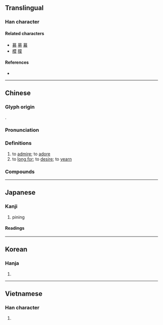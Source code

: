 {{character info/new}}
==Translingual==

===Han character===
{{Han char|rn=61|rad=心|as=11|sn=14|four=44333|canj=TAKP|ids=⿱莫㣺}}

====Related characters====
* [[募]] [[墓]] [[幕]]
* [[模]] [[膜]]

====References====
* {{Han ref|kx=0398.320|dkj=11088|dj=0737.270|hdz=42340.030|uh=6155|ud=24917|bh=BC7D|bd=48253}}

----

==Chinese==
{{zh-forms}}

===Glyph origin===
{{Han etym}}
{{Han compound|莫|心|alt2=㣺|c1=p|c2=s|t2=heart|ls=psc}}.

===Pronunciation===
{{zh-pron
|m=mù
|c=mou6
|mn=bō͘
|mc=y
|oc=y
|ma=
|cat=v
}}

===Definitions===
{{zh-hanzi}}

# to [[admire]]; to [[adore]]
# to [[long for]]; to [[desire]]; to [[yearn]]

===Compounds===
{{zh-der|不慕|仰慕|企慕|傾慕|嚮慕|孺慕|弋者何慕|心慕手追|心慕筆追|思慕|怨慕|想慕|愛慕|感慕|慕勢|慕化|慕古|慕名|慕名而來|慕容|慕效|慕義|慕羶|慕藺|慕道|慕顧|戀慕|敬慕|景慕|欽慕|歆慕|永慕|注慕|渴慕|百慕達|終天之慕|羨慕|羶慕|蟻慕|貪位慕祿|貪榮慕利|貪財慕勢|趨財慕勢|軫慕|那達慕|鄉風慕義}}

----

==Japanese==

===Kanji===
{{ja-kanji|grade=c|rs=心11}}

# pining

====Readings====
{{ja-readings
|goon=も
|kanon=ぼ
|kun=した-う
}}

----

==Korean==

===Hanja===
{{ko-hanja|hangeul=모|eumhun=|rv=mo|mr=mo|y=mo}}

# {{defn|lang=ko|sort=心11}}

----

==Vietnamese==

===Han character===
{{vi-hantu|[[mộ]], [[mồ]]|rs=心11}}

# {{defn|lang=vi|sort=心11}}